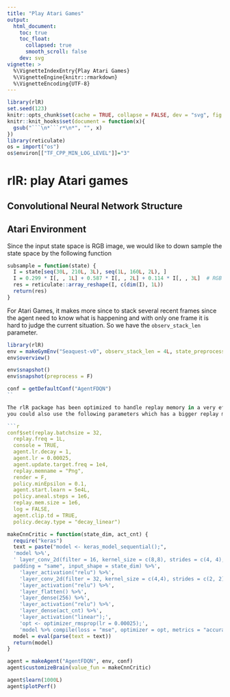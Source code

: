 ```yaml
---
title: "Play Atari Games"
output:
  html_document:
    toc: true
    toc_float:
      collapsed: true
      smooth_scroll: false
    dev: svg
vignette: >
  %\VignetteIndexEntry{Play Atari Games}
  %\VignetteEngine{knitr::rmarkdown}
  %\VignetteEncoding{UTF-8}
---
```


```r
library(rlR)
set.seed(123)
knitr::opts_chunk$set(cache = TRUE, collapse = FALSE, dev = "svg", fig.height = 3.5)
knitr::knit_hooks$set(document = function(x){
  gsub("```\n*```r*\n*", "", x)
})
library(reticulate)
os = import("os")
os$environ[["TF_CPP_MIN_LOG_LEVEL"]]="3"
```

# rlR: play Atari games

## Convolutional Neural Network Structure

## Atari Environment
Since the input state space is RGB image, we would like to down sample the state space by the following function
```r
subsample = function(state) {
  I = state[seq(30L, 210L, 3L), seq(1L, 160L, 2L), ]
  I = 0.299 * I[, , 1L] + 0.587 * I[, , 2L] + 0.114 * I[, , 3L]  # RGB to gray formula
  res = reticulate::array_reshape(I, c(dim(I), 1L))
  return(res)
}
```


For Atari Games, it makes more since to stack several recent frames since the agent need to know what is
happening and with only one frame it is hard to judge the current situation. So we have the `observ_stack_len`
parameter. 

```r
library(rlR)
env = makeGymEnv("Seaquest-v0", observ_stack_len = 4L, state_preprocess = list(fun = subsample))
env$overview()
```

```r
env$snapshot()
env$snapshot(preprocess = F)
```

```r
conf = getDefaultConf("AgentFDQN")
``

The rlR package has been optimized to handle replay memory in a very efficient way, to ensure performance,
you could also use the following parameters which has a bigger replay memory.

```r
conf$set(replay.batchsize = 32, 
  replay.freq = 1L, 
  console = TRUE, 
  agent.lr.decay = 1, 
  agent.lr = 0.00025, 
  agent.update.target.freq = 1e4,
  replay.memname = "Png", 
  render = F, 
  policy.minEpsilon = 0.1, 
  agent.start.learn = 5e4L, 
  policy.aneal.steps = 1e6,
  replay.mem.size = 1e6, 
  log = FALSE, 
  agent.clip.td = TRUE, 
  policy.decay.type = "decay_linear")
```


```r
makeCnnCritic = function(state_dim, act_cnt) {
  require("keras")
  text = paste("model <- keras_model_sequential();",
  'model %>%',
  ' layer_conv_2d(filter = 16, kernel_size = c(8,8), strides = c(4, 4), 
  padding = "same", input_shape = state_dim) %>%',
    'layer_activation("relu") %>%',
    'layer_conv_2d(filter = 32, kernel_size = c(4,4), strides = c(2, 2)) %>%',
    'layer_activation("relu") %>%',
    'layer_flatten() %>%',
    'layer_dense(256) %>%',
    'layer_activation("relu") %>%',
    'layer_dense(act_cnt) %>%',
    'layer_activation("linear");',
    'opt <- optimizer_rmsprop(lr = 0.00025);',
    'model %>% compile(loss = "mse", optimizer = opt, metrics = "accuracy")')
  model = eval(parse(text = text))
  return(model)
}
```

```r
agent = makeAgent("AgentFDQN", env, conf)
agent$customizeBrain(value_fun = makeCnnCritic)
```

```r
agent$learn(1000L)
agent$plotPerf()
```
